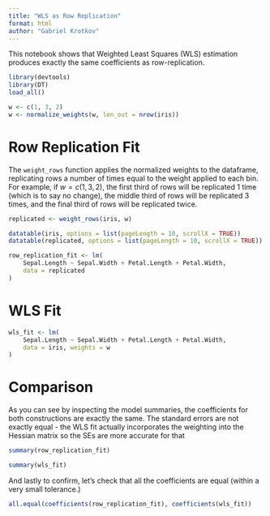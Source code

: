 ```yaml
---
title: "WLS as Row Replication"
format: html
author: "Gabriel Krotkov"
---
```


This notebook shows that Weighted Least Squares (WLS) estimation produces exactly the same coefficients as row-replication. 

```r
library(devtools)
library(DT)
load_all()

w <- c(1, 3, 2)
w <- normalize_weights(w, len_out = nrow(iris))
```

# Row Replication Fit

The `weight_rows` function applies the normalized weights to the dataframe, replicating rows a number of times equal to the weight applied to each bin. For example, if $w = c(1, 3, 2)$, the first third of rows will be replicated 1 time (which is to say no change), the middle third of rows will be replicated 3 times, and the final third of rows will be replicated twice.

```r
replicated <- weight_rows(iris, w)

datatable(iris, options = list(pageLength = 10, scrollX = TRUE))
datatable(replicated, options = list(pageLength = 10, scrollX = TRUE))

row_replication_fit <- lm(
    Sepal.Length ~ Sepal.Width + Petal.Length + Petal.Width, 
    data = replicated
)
```


# WLS Fit

```r
wls_fit <- lm(
    Sepal.Length ~ Sepal.Width + Petal.Length + Petal.Width,
    data = iris, weights = w
)
```

# Comparison

As you can see by inspecting the model summaries, the coefficients for both constructions are exactly the same. The standard errors are not exactly equal - the WLS fit actually incorporates the weighting into the Hessian matrix so the SEs are more accurate for that 

```r
summary(row_replication_fit)

summary(wls_fit)
```

And lastly to confirm, let's check that all the coefficients are equal (within a very small tolerance.)

```r
all.equal(coefficients(row_replication_fit), coefficients(wls_fit))
```

